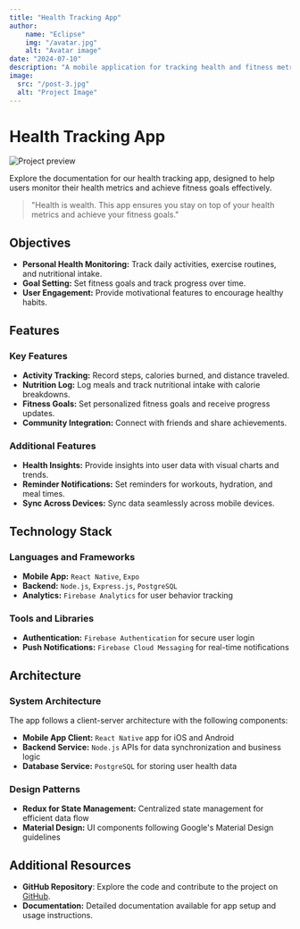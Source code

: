 ```yaml
---
title: "Health Tracking App"
author: 
    name: "Eclipse"
    img: "/avatar.jpg"
    alt: "Avatar image"
date: "2024-07-10"
description: "A mobile application for tracking health and fitness metrics."
image:
  src: "/post-3.jpg"
  alt: "Project Image"
---
```



# Health Tracking App

<MarkdownAuthor img={author.img} author={author.name} date={date} />

![Project preview](/post-3.jpg)


Explore the documentation for our health tracking app, designed to help users monitor their health metrics and achieve fitness goals effectively.

> "Health is wealth. This app ensures you stay on top of your health metrics and achieve your fitness goals."

## **Objectives**

- **Personal Health Monitoring:** Track daily activities, exercise routines, and nutritional intake.
- **Goal Setting:** Set fitness goals and track progress over time.
- **User Engagement:** Provide motivational features to encourage healthy habits.

## **Features**

### Key Features

- **Activity Tracking:** Record steps, calories burned, and distance traveled.
- **Nutrition Log:** Log meals and track nutritional intake with calorie breakdowns.
- **Fitness Goals:** Set personalized fitness goals and receive progress updates.
- **Community Integration:** Connect with friends and share achievements.

### Additional Features

- **Health Insights:** Provide insights into user data with visual charts and trends.
- **Reminder Notifications:** Set reminders for workouts, hydration, and meal times.
- **Sync Across Devices:** Sync data seamlessly across mobile devices.

## **Technology Stack**

### Languages and Frameworks

- **Mobile App:** `React Native`, `Expo`
- **Backend:** `Node.js`, `Express.js`, `PostgreSQL`
- **Analytics:** `Firebase Analytics` for user behavior tracking

### Tools and Libraries

- **Authentication:** `Firebase Authentication` for secure user login
- **Push Notifications:** `Firebase Cloud Messaging` for real-time notifications

## **Architecture**

### System Architecture

The app follows a client-server architecture with the following components:

- **Mobile App Client:** `React Native` app for iOS and Android
- **Backend Service:** `Node.js` APIs for data synchronization and business logic
- **Database Service:** `PostgreSQL` for storing user health data

### Design Patterns

- **Redux for State Management:** Centralized state management for efficient data flow
- **Material Design:** UI components following Google's Material Design guidelines

## **Additional Resources** 

- **GitHub Repository**: Explore the code and contribute to the project on [GitHub](https://github.com/Thomas-Zabalo/astro-template).
- **Documentation:** Detailed documentation available for app setup and usage instructions.


